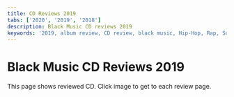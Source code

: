 ```yaml
---
title: CD Reviews 2019
tabs: ['2020', '2019', '2018']
description: Black Music CD reviews 2019
keywords: '2019, album review, CD review, black music, Hip-Hop, Rap, Soul, R&B'
---
```



# Black Music CD Reviews 2019

<PageDescription>
This page shows reviewed CD. Click image to get to each review page.
</PageDescription>

<Row>
<Column colMd={3} colLg={3} noGutterMdLeft>
<Review1 />
</Column>
<Column colMd={3} colLg={3} noGutterMdLeft>
<Review2 /> 
</Column>
<Column colMd={3} colLg={3} noGutterMdLeft>
<Review3 /> 
</Column>
<Column colMd={3} colLg={3} noGutterMdLeft>
<Review4 /> 
</Column>
</Row>

<Row>
<Column colMd={3} colLg={3} noGutterMdLeft>
<Review5 />
</Column>
<Column colMd={3} colLg={3} noGutterMdLeft>
<Review6 /> 
</Column>
<Column colMd={3} colLg={3} noGutterMdLeft>
<Review7 /> 
</Column>
<Column colMd={3} colLg={3} noGutterMdLeft>
<Review8 /> 
</Column>
</Row>

<Row>
<Column colMd={3} colLg={3} noGutterMdLeft>
<Review9 />
</Column>
<Column colMd={3} colLg={3} noGutterMdLeft>
<Review10 />
</Column>
<Column colMd={3} colLg={3} noGutterMdLeft>
<Review11 />
</Column>
<Column colMd={3} colLg={3} noGutterMdLeft>
<Review12 />
</Column>
</Row>

<Row>
<Column colMd={3} colLg={3} noGutterMdLeft>
<Review13 />
</Column>
<Column colMd={3} colLg={3} noGutterMdLeft>
<Review14 />
</Column>
<Column colMd={3} colLg={3} noGutterMdLeft>
<Review15 />
</Column>
<Column colMd={3} colLg={3} noGutterMdLeft>
<Review16 />
</Column>
</Row>

<Row>
<Column colMd={3} colLg={3} noGutterMdLeft>
<Review17 />
</Column>
<Column colMd={3} colLg={3} noGutterMdLeft>
<Review18 />
</Column>
<Column colMd={3} colLg={3} noGutterMdLeft>
<Review19 />
</Column>
<Column colMd={3} colLg={3} noGutterMdLeft>
<Review20 />
</Column>
</Row>

<Row>
<Column colMd={3} colLg={3} noGutterMdLeft>
<Review21 />
</Column>
<Column colMd={3} colLg={3} noGutterMdLeft>
<Review22 />
</Column>
<Column colMd={3} colLg={3} noGutterMdLeft>
<Review23 />
</Column>
<Column colMd={3} colLg={3} noGutterMdLeft>
<Review24 />
</Column>
</Row>

<Row>
<Column colMd={3} colLg={3} noGutterMdLeft>
<Review25 />
</Column>
<Column colMd={3} colLg={3} noGutterMdLeft>
<Review26 />
</Column>
<Column colMd={3} colLg={3} noGutterMdLeft>
<Review27 />
</Column>
<Column colMd={3} colLg={3} noGutterMdLeft>
<Review28 />
</Column>
</Row>

<Row>
<Column colMd={3} colLg={3} noGutterMdLeft>
<Review29 />
</Column>
<Column colMd={3} colLg={3} noGutterMdLeft>
<Review30 />
</Column>
<Column colMd={3} colLg={3} noGutterMdLeft>
<Review31 />
</Column>
<Column colMd={3} colLg={3} noGutterMdLeft>
<Review32 />
</Column>
</Row>

<Row>
<Column colMd={3} colLg={3} noGutterMdLeft>
<Review33 />
</Column>
<Column colMd={3} colLg={3} noGutterMdLeft>
<Review34 />
</Column>
<Column colMd={3} colLg={3} noGutterMdLeft>
<Review35 />
</Column>
<Column colMd={3} colLg={3} noGutterMdLeft>
<Review36 />
</Column>
</Row>
